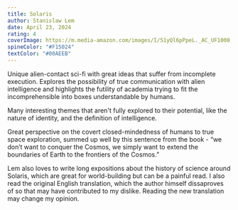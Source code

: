 ```yaml
---
title: Solaris
author: Stanislaw Lem
date: April 23, 2024
rating: 4
coverImage: https://m.media-amazon.com/images/I/51yQl6pPpeL._AC_UF1000,1000_QL80_.jpg
spineColor: "#F15024"
textColor: "#00AEEB"
---
```


Unique alien-contact sci-fi with great ideas that suffer from incomplete execution. Explores the possibility of true communication with alien intelligence and highlights the futility of academia trying to fit the incomprehensible into boxes understandable by humans.

Many interesting themes that aren't fully explored to their potential, like the nature of identity, and the definition of intelligence.

Great perspective on the covert closed-mindedness of humans to true space exploration, summed up well by this sentence from the book - “we don’t want to conquer the Cosmos, we simply want to extend the boundaries of Earth to the frontiers of the Cosmos.”

Lem also loves to write long expositions about the history of science around Solaris, which are great for world-building but can be a painful read. I also read the original English translation, which the author himself dissaproves of so that may have contributed to my dislike. Reading the new translation may change my opinion.
